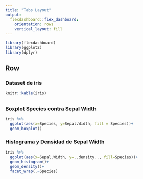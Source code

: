 ```yaml
---
title: "Tabs Layout"
output: 
  flexdashboard::flex_dashboard:
    orientation: rows
    vertical_layout: fill
---
```


```r
library(flexdashboard)
library(ggplot2)
library(dplyr)
```


## Row


### Dataset de iris

```r
knitr::kable(iris)
```


## {.tabset}


### Boxplot Species contra Sepal Width

```r
iris %>%
  ggplot(aes(x=Species, y=Sepal.Width, fill = Species))+
  geom_boxplot()
```


### Histograma y Densidad de Sepal Width

```r
iris %>%
  ggplot(aes(x=Sepal.Width, y=..density.., fill=Species))+
  geom_histogram()+
  geom_density()+
  facet_wrap(.~Species)
```
```r

```

